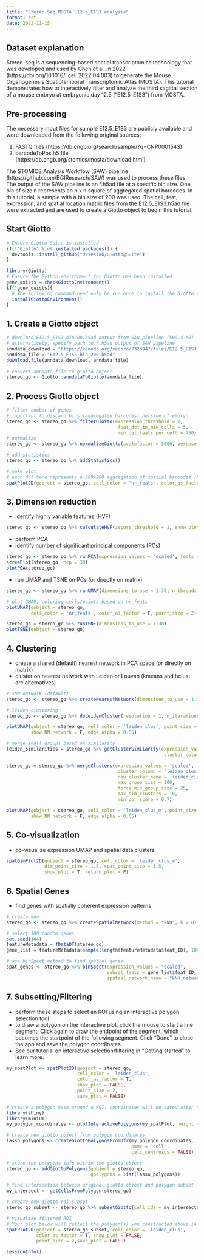 ```yaml
---
title: "Stereo-Seq MOSTA E12.5_E1S3 analysis"
format: rst
date: 2022-11-15
---
```


## Dataset explanation
Stereo-seq is a sequencing-based spatial transcriptomics technology that was developed and used by Chen et al. in 2022 (https://doi.org/10.1016/j.cell.2022.04.003) to generate the Mouse Organogenesis Spatiotemporal Transcriptomic Atlas (MOSTA). This tutorial demonstrates how to interactively filter and analyze the third sagittal section of a mouse embryo at embryonic day 12.5 ("E12.5_E1S3") from MOSTA. 


## Pre-processing
The necessary input files for sample E12.5_E1S3 are publicly available and were downloaded from the following original sources:

1. FASTQ files (https://db.cngb.org/search/sample/?q=CNP0001543)
2. barcodeToPos.h5 file (https://db.cngb.org/stomics/mosta/download.html)

The STOMICS Analysis Workflow (SAW) pipeline (https://github.com/BGIResearch/SAW) was used to process these files. The output of the SAW pipeline is an *.h5ad file at a specific bin size. One bin of size n represents an n x n square of aggregated spatial barcodes. In this tutorial, a sample with a bin size of 200 was used. The cell, feat, expression, and spatial location matrix files from the E12.5_E1S3.h5ad file were extracted and are used to create a Giotto object to begin this tutorial.

## Start Giotto
```r

# Ensure Giotto Suite is installed
if(!"Giotto" %in% installed.packages()) {
  devtools::install_github("drieslab/Giotto@Suite")
}

library(Giotto)
# Ensure the Python environment for Giotto has been installed
genv_exists = checkGiottoEnvironment()
if(!genv_exists){
  # The following command need only be run once to install the Giotto environment.
  installGiottoEnvironment()
}
```

## 1. Create a Giotto object
```r

# download E12.5_E1S3_bin200.h5ad output from SAW pipeline (509.4 MB)
# alternatively, specify path to *.h5ad output of SAW pipeline 
anndata_download = "https://zenodo.org/record/7323947/files/E12.5_E1S3_bin200.h5ad?download=1"
anndata_file = "E12.5_E1S3_bin_200.h5ad"
download.file(anndata_download, anndata_file)
   
# convert anndata file to giotto object
stereo_go <- Giotto::anndataToGiotto(anndata_file)

```

## 2. Process Giotto object

```r
# filter number of genes
# important to discard bins (aggregated barcodes) outside of embryo
stereo_go <- stereo_go %>% filterGiotto(expression_threshold = 1,
                                         feat_det_in_min_cells = 5,
                                         min_det_feats_per_cell = 750)
# normalize
stereo_go <- stereo_go %>% normalizeGiotto(scalefactor = 5000, verbose = T) 

# add statistics
stereo_go <- stereo_go %>% addStatistics()

# make plot
# each dot here represents a 200x200 aggregation of spatial barcodes (bin size 200)
spatPlot2D(gobject = stereo_go, cell_color = "nr_feats", color_as_factor = F, point_size = 1.5, show_plot = T, save_plot = F)

```

## 3. Dimension reduction

-   identify highly variable features (HVF)

```r
stereo_go <- stereo_go %>% calculateHVF(zscore_threshold = 1, show_plot = F)
```

-   perform PCA
-   identify number of significant principal components (PCs)

```r
stereo_go <- stereo_go %>% runPCA(expression_values = 'scaled', feats_to_use = 'hvf')
screePlot(stereo_go, ncp = 30)
plotPCA(stereo_go)
```

-   run UMAP and TSNE on PCs (or directly on matrix)

```r
stereo_go <- stereo_go %>% runUMAP(dimensions_to_use = 1:30, n_threads = 4)

# plot UMAP, coloring cells/points based on nr_feats
plotUMAP(gobject = stereo_go,
         cell_color = 'nr_feats', color_as_factor = F, point_size = 2)
```

```r
stereo_go = stereo_go %>% runtSNE(dimensions_to_use = 1:30)
plotTSNE(gobject = stereo_go)
```

## 4. Clustering

-   create a shared (default) nearest network in PCA space (or directly on matrix)
-   cluster on nearest network with Leiden or Louvan (kmeans and hclust are alternatives)

```r
# sNN network (default)
stereo_go <- stereo_go %>% createNearestNetwork(dimensions_to_use = 1:30, k = 12)

# leiden clustering
stereo_go <- stereo_go %>% doLeidenCluster(resolution = 1, n_iterations = 1000)

plotUMAP(gobject = stereo_go, cell_color = 'leiden_clus', point_size = 2.5,
         show_NN_network = F, edge_alpha = 0.05)

# merge small groups based on similarity
leiden_similarities = stereo_go %>% getClusterSimilarity(expression_values = 'scaled',
                                                          cluster_column = 'leiden_clus')

stereo_go = stereo_go %>% mergeClusters(expression_values = 'scaled',
                                         cluster_column = 'leiden_clus',
                                         new_cluster_name = 'leiden_clus_m',
                                         max_group_size = 100,
                                         force_min_group_size = 25,
                                         max_sim_clusters = 10,
                                         min_cor_score = 0.7)

plotUMAP(gobject = stereo_go, cell_color = 'leiden_clus_m', point_size = 2.5,
         show_NN_network = F, edge_alpha = 0.05)

```

## 5. Co-visualization

- co-visualize expression UMAP and spatial data clusters

```r
spatDimPlot2D(gobject = stereo_go, cell_color = 'leiden_clus_m',
              dim_point_size = 1.5, spat_point_size = 1.5,
              show_plot = T, return_plot = F)
```

## 6. Spatial Genes

-   find genes with spatially coherent expression patterns

```r
# create knn
stereo_go <- stereo_go %>% createSpatialNetwork(method = "kNN", k = 8)

# select 100 random genes
set.seed(144)
featureMetadata = fDataDT(stereo_go) 
gene_list = featureMetadata[sample(length(featureMetadata$feat_ID), 100), "feat_ID"]

# use binSpect method to find spatial genes
spat_genes <- stereo_go %>% binSpect(expression_values = "scaled", 
                                     subset_feats = gene_list$feat_ID,
                                     spatial_network_name = "kNN_network")
```

## 7. Subsetting/Filtering
-   perform these steps to select an ROI using an interactive polygon selection tool
-   to draw a polygon on the interactive plot, click the mouse to start a line segment. Click again to draw the endpoint of the segment, which becomes the startpoint of the following segment. Click "Done" to close the app and save the polygon coordinates.
-   See our tutorial on interactive selection/filtering in "Getting started" to learn more.
```r
my_spatPlot <- spatPlot2D(gobject = stereo_go,
                          cell_color = 'leiden_clus',
                          color_as_factor = T,
                          show_plot = FALSE,
                          point_size = 2,
                          save_plot = FALSE)

# create a polygon mask around a ROI, coordinates will be saved after clicking 'Done'
library(shiny)
library(miniUI)
my_polygon_coordinates <- plotInteractivePolygons(my_spatPlot, height = 500)

# create new giotto object from polygon coordinates
lasso_polygons <- createGiottoPolygonsFromDfr(my_polygon_coordinates, 
                                              name = "cell", 
                                              calc_centroids = FALSE)

# store the polygons info within the giotto object
stereo_go <- addGiottoPolygons(gobject = stereo_go,
                               gpolygons = list(lasso_polygons))

# find intersection between original giotto object and polygon subset 
my_intersect <- getCellsFromPolygon(stereo_go)

# create new giotto roi subset
stereo_go_subset <- stereo_go %>% subsetGiotto(cell_ids = my_intersect$cell_ID)

# visualize filtered ROI
# Your plot below will reflect the polygon(s) you constructed above in my_polygon_coordinates
spatPlot2D(gobject = stereo_go_subset, cell_color = 'leiden_clus',
           color_as_factor = T, show_plot = FALSE, 
           point_size = 2,save_plot = FALSE)
```

```r
sessionInfo()
```